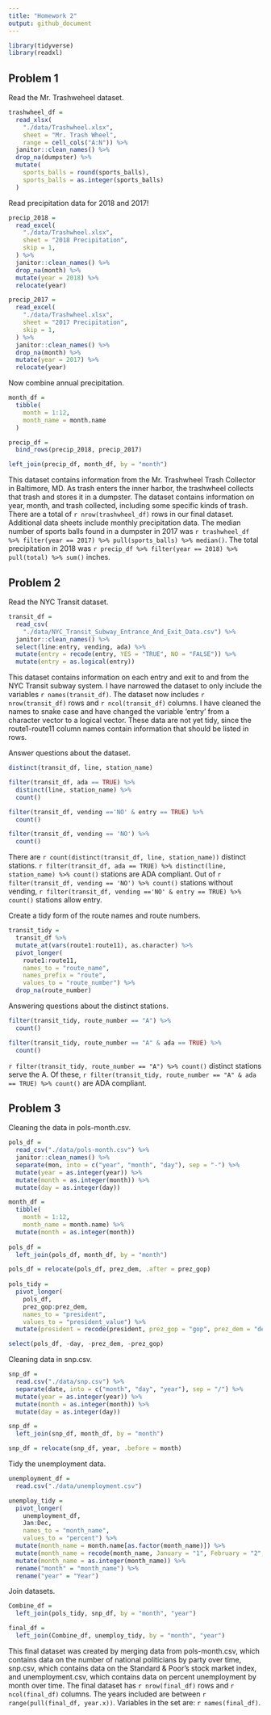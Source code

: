 ```yaml
---
title: "Homework 2"
output: github_document
---
```


```r
library(tidyverse)
library(readxl)
```

## Problem 1 

Read the Mr. Trashweheel dataset. 

```r
trashwheel_df = 
  read_xlsx(
    "./data/Trashwheel.xlsx",
    sheet = "Mr. Trash Wheel",
    range = cell_cols("A:N")) %>% 
  janitor::clean_names() %>% 
  drop_na(dumpster) %>% 
  mutate(
    sports_balls = round(sports_balls),
    sports_balls = as.integer(sports_balls)
  ) 
```

Read precipitation data for 2018 and 2017!

```r
precip_2018 = 
  read_excel(
    "./data/Trashwheel.xlsx",
    sheet = "2018 Precipitation",
    skip = 1,
  ) %>% 
  janitor::clean_names() %>% 
  drop_na(month) %>% 
  mutate(year = 2018) %>% 
  relocate(year)

precip_2017 = 
  read_excel(
    "./data/Trashwheel.xlsx",
    sheet = "2017 Precipitation",
    skip = 1,
  ) %>% 
  janitor::clean_names() %>% 
  drop_na(month) %>% 
  mutate(year = 2017) %>% 
  relocate(year)
```

Now combine annual precipitation. 

```r
month_df = 
  tibble(
    month = 1:12,
    month_name = month.name
  )

precip_df = 
  bind_rows(precip_2018, precip_2017) 

left_join(precip_df, month_df, by = "month")
```


This dataset contains information from the Mr. Trashwheel Trash Collector in Baltimore, MD. As trash enters the inner harbor, the trashwheel collects that trash and stores it in a dumpster. The dataset contains information on year, month, and trash collected, including some specific kinds of trash. There are a total of `r nrow(trashwheel_df)` rows in our final dataset. Additional data sheets include monthly precipitation data. The median number of sports balls found in a dumpster in 2017 was `r trashwheel_df %>% filter(year == 2017) %>% pull(sports_balls) %>% median()`. The total precipitation in 2018 was `r precip_df %>% filter(year == 2018) %>% pull(total) %>% sum()` inches.


## Problem 2

Read the NYC Transit dataset. 

```r
transit_df = 
  read_csv(
    "./data/NYC_Transit_Subway_Entrance_And_Exit_Data.csv") %>% 
  janitor::clean_names() %>% 
  select(line:entry, vending, ada) %>% 
  mutate(entry = recode(entry, YES = "TRUE", NO = "FALSE")) %>% 
  mutate(entry = as.logical(entry))

```

This dataset contains information on each entry and exit to and from the NYC Transit subway system. I have narrowed the dataset to only include the variables `r names(transit_df)`. The dataset now includes `r nrow(transit_df)` rows and `r ncol(transit_df)` columns. I have cleaned the names to snake case and have changed the variable 'entry' from a character vector to a logical vector. These data are not yet tidy, since the route1-route11 column names contain information that should be listed in rows. 

Answer questions about the dataset. 

```r
distinct(transit_df, line, station_name)

filter(transit_df, ada == TRUE) %>% 
  distinct(line, station_name) %>% 
  count()

filter(transit_df, vending =='NO' & entry == TRUE) %>% 
  count()

filter(transit_df, vending == 'NO') %>% 
  count()
```

There are `r count(distinct(transit_df, line, station_name))` distinct stations. `r filter(transit_df, ada == TRUE) %>% distinct(line, station_name) %>% count()` stations are ADA compliant. Out of `r filter(transit_df, vending == 'NO') %>% count()` stations without vending, `r filter(transit_df, vending =='NO' & entry == TRUE) %>% count()` stations allow entry. 

Create a tidy form of the route names and route numbers. 

```r
transit_tidy =
  transit_df %>%
  mutate_at(vars(route1:route11), as.character) %>%
  pivot_longer(
    route1:route11,
    names_to = "route_name",
    names_prefix = "route",
    values_to = "route_number") %>%
  drop_na(route_number)
```

Answering questions about the distinct stations.

```r
filter(transit_tidy, route_number == "A") %>% 
  count()

filter(transit_tidy, route_number == "A" & ada == TRUE) %>% 
  count()
```

`r filter(transit_tidy, route_number == "A") %>% count()` distinct stations serve the A. Of these, `r filter(transit_tidy, route_number == "A" & ada == TRUE) %>% count()` are ADA compliant.


## Problem 3

Cleaning the data in pols-month.csv. 

```r
pols_df = 
  read_csv("./data/pols-month.csv") %>% 
  janitor::clean_names() %>% 
  separate(mon, into = c("year", "month", "day"), sep = "-") %>% 
  mutate(year = as.integer(year)) %>% 
  mutate(month = as.integer(month)) %>% 
  mutate(day = as.integer(day)) 

month_df = 
  tibble(
    month = 1:12,
    month_name = month.name) %>% 
  mutate(month = as.integer(month))
  
pols_df = 
  left_join(pols_df, month_df, by = "month")

pols_df = relocate(pols_df, prez_dem, .after = prez_gop)
  
pols_tidy =
  pivot_longer(
    pols_df,
    prez_gop:prez_dem,
    names_to = "president",
    values_to = "president_value") %>% 
  mutate(president = recode(president, prez_gop = "gop", prez_dem = "dem"))

select(pols_df, -day, -prez_dem, -prez_gop)
```

Cleaning data in snp.csv. 

```r
snp_df = 
  read.csv("./data/snp.csv") %>% 
  separate(date, into = c("month", "day", "year"), sep = "/") %>% 
  mutate(year = as.integer(year)) %>% 
  mutate(month = as.integer(month)) %>% 
  mutate(day = as.integer(day)) 

snp_df = 
  left_join(snp_df, month_df, by = "month")

snp_df = relocate(snp_df, year, .before = month)

```

Tidy the unemployment data. 

```r
unemployment_df = 
  read.csv("./data/unemployment.csv") 

unemploy_tidy = 
  pivot_longer(
    unemployment_df,
    Jan:Dec,
    names_to = "month_name",
    values_to = "percent") %>% 
  mutate(month_name = month.name[as.factor(month_name)]) %>% 
  mutate(month_name = recode(month_name, January = "1", February = "2", March = "3", April = "4", May = "5", June = "6", July = "7", August = "8", September = "9", October = "10", November = "11", December = "12")) %>% 
  mutate(month_name = as.integer(month_name)) %>%
  rename("month" = "month_name") %>% 
  rename("year" = "Year")

```

Join datasets.

```r
Combine_df = 
  left_join(pols_tidy, snp_df, by = "month", "year")

final_df = 
  left_join(Combine_df, unemploy_tidy, by = "month", "year") 
```

This final dataset was created by merging data from pols-month.csv, which contains data on the number of national politicians by party over time, snp.csv, which contains data on the Standard & Poor's stock market index, and unemployment.csv, which contains data on percent unemployment by month over time. The final dataset has `r nrow(final_df)` rows and `r ncol(final_df)` columns. The years included are between `r range(pull(final_df, year.x))`. Variables in the set are: `r names(final_df)`. 
